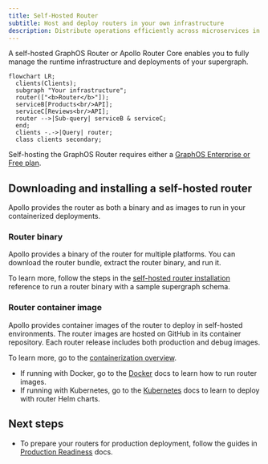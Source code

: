 ```yaml
---
title: Self-Hosted Router
subtitle: Host and deploy routers in your own infrastructure
description: Distribute operations efficiently across microservices in your federated GraphQL API with the Apollo GraphOS Router or Apollo Router Core. Configure caching, security features, and more.
---
```


A self-hosted GraphOS Router or Apollo Router Core enables you to fully manage the runtime infrastructure and deployments of your supergraph.

```mermaid
flowchart LR;
  clients(Clients);
  subgraph "Your infrastructure";
  router(["<b>Router</b>"]);
  serviceB[Products<br/>API];
  serviceC[Reviews<br/>API];
  router -->|Sub-query| serviceB & serviceC;
  end;
  clients -.->|Query| router;
  class clients secondary;
```

<Note>

Self-hosting the GraphOS Router requires either a [GraphOS Enterprise or Free plan](https://www.apollographql.com/pricing).

</Note>

## Downloading and installing a self-hosted router

Apollo provides the router as both a binary and as images to run in your containerized deployments.

### Router binary

Apollo provides a binary of the router for multiple platforms. You can download the router bundle, extract the router binary, and run it. 

To learn more, follow the steps in the [self-hosted router installation](/graphos/reference/router/self-hosted-install) reference to run a router binary with a sample supergraph schema.

### Router container image

Apollo provides container images of the router to deploy in self-hosted environments. The router images are hosted on GitHub in its container repository. Each router release includes both production and debug images. 

To learn more, go to the [containerization overview](/graphos/routing/self-hosted/containerization).

- If running with Docker, go to the [Docker](/graphos/routing/self-hosted/containerization/docker) docs to learn how to run router images.
- If running with Kubernetes, go to the [Kubernetes](/graphos/routing/self-hosted/containerization/kubernetes) docs to learn to deploy with router Helm charts.

## Next steps

- To prepare your routers for production deployment, follow the guides in [Production Readiness](/graphos/platform/production-readiness/checklist) docs.
